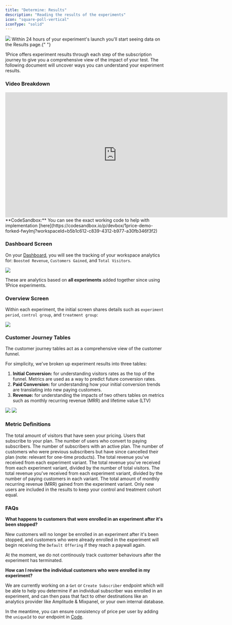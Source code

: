 ```yaml
---
title: "Determine: Results"
description: "Reading the results of the experiments"
icon: "square-poll-vertical"
iconType: "solid"
---
```


<Frame>
  <img src="/images/HeroResults.png" style={{ borderRadius: "0.5rem" }} />
</Frame>

<Note>
  Within 24 hours of your experiment's launch you'll start seeing data on the
  Results page.{" "}
</Note>

1Price offers experiment results through each step of the subscription journey to give you a comprehensive view of the impact of your test. The following document will uncover ways you can understand your experiment results.

### Video Breakdown

<Frame>
  <iframe
    autoplay
    width="700"
    height="394"
    src="https://www.youtube.com/embed/JomvTKVgOyI"
    title="1Price | Tracking Analytics Per Experiment"
    frameborder="0"
    allow="accelerometer; autoplay; clipboard-write; encrypted-media; gyroscope; picture-in-picture"
    allowfullscreen
  ></iframe>
</Frame>

<Note>
  **CodeSandbox:** You can see the exact working code to help with
  implementation
  [here](https://codesandbox.io/p/devbox/1price-demo-forked-fwylmj?workspaceId=b5b1c612-c839-4312-b977-a30fb346f3f2)
</Note>

### Dashboard Screen

On your [Dashboard](https://app.1price.co/dashboard), you will see the tracking of your workspace analytics for: `Boosted Revenue`, `Customers Gained`, and `Total Visitors`.

<Frame>
  <img
    src="/images/DashboardAnalytics.png"
    style={{ borderRadius: "0.5rem" }}
  />
</Frame>

These are analytics based on **all experiments** added together since using 1Price experiments.

### Overview Screen

Within each experiment, the initial screen shares details such as `experiment period`, `control group`, and `treatment group`:

<Frame>
  <img src="/images/Result1.png" style={{ borderRadius: "0.5rem" }} />
</Frame>

### Customer Journey Tables

The customer journey tables act as a comprehensive view of the customer funnel.

For simplicity, we've broken up experiment results into three tables:

1. **Initial Conversion:** for understanding visitors rates as the top of the funnel. Metrics are used as a way to predict future conversion rates.
2. **Paid Conversion:** for understanding how your initial conversion trends are translating into new paying customers.
3. **Revenue:** for understanding the impacts of two others tables on metrics such as monthly recurring revenue (MRR) and lifetime value (LTV)

<Frame>
  <img src="/images/Result2.png" style={{ borderRadius: "0.5rem" }} />
</Frame>

<Frame>
  <img src="/images/Result3.png" style={{ borderRadius: "0.5rem" }} />
</Frame>

### Metric Definitions

<ParamField path="Total Visitors">
  The total amount of visitors that have seen your pricing.
</ParamField>
<ParamField path="Paid Customers">
  Users that subscribe to your plan.
</ParamField>
<ParamField path="Converted to Paying">
  The number of users who convert to paying subscribers.
</ParamField>
<ParamField path="Active Subscribers">
  The number of subscribers with an active plan.
</ParamField>
<ParamField path="Churned Subscribers">
  The number of customers who were previous subscribers but have since cancelled
  their plan (note: relevant for one-time products).
</ParamField>
<ParamField path="Realized LTV (revenue)">
  The total revenue you've received from each experiment variant.
</ParamField>
<ParamField path="Realized LTV per visitor">
  The total revenue you've received from each experiment variant, divided by the
  number of total visitors.
</ParamField>
<ParamField path="Realized LTV per paying customer">
  The total revenue you've received from each experiment variant, divided by the
  number of paying customers in each variant.
</ParamField>
<ParamField path="Total MRR">
  The total amount of monthly recurring revenue (MRR) gained from the experiment
  variant.
</ParamField>

<Note>
  Only new users are included in the results to keep your control and treatment
  cohort equal.
</Note>

### FAQs

**What happens to customers that were enrolled in an experiment after it's been stopped?**

New customers will no longer be enrolled in an experiment after it's been stopped, and customers who were already enrolled in the experiment will begin receiving the `Default Offering` if they reach a paywall again.

At the moment, we do not continously track customer behaviours after the experiment has terminated.

**How can I review the individual customers who were enrolled in my experiment?**

We are currently working on a `Get` or `Create Subscriber` endpoint which will be able to help you determine if an individual subscriber was enrolled in an experiment, and can then pass that fact to other destinations like an analytics provider like Amplitude & Mixpanel, or your own internal database.

In the meantime, you can ensure consistency of price per user by adding the `uniqueId` to our endpoint in [Code](/build/code).
